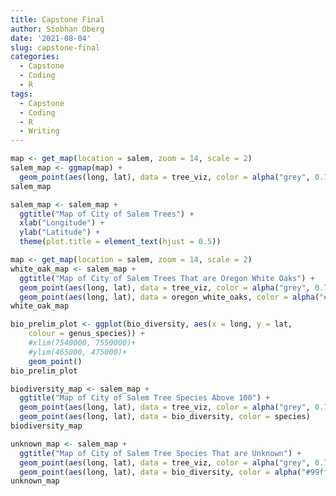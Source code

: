 ```yaml
---
title: Capstone Final
author: Siobhan Oberg
date: '2021-08-04'
slug: capstone-final
categories:
  - Capstone
  - Coding
  - R
tags:
  - Capstone
  - Coding
  - R
  - Writing
---
```


```r
map <- get_map(location = salem, zoom = 14, scale = 2)
salem_map <- ggmap(map) + 
  geom_point(aes(long, lat), data = tree_viz, color = alpha("grey", 0.7))
salem_map
```


```r
salem_map <- salem_map + 
  ggtitle("Map of City of Salem Trees") + 
  xlab("Longitude") + 
  ylab("Latitude") + 
  theme(plot.title = element_text(hjust = 0.5))
```

```r
map <- get_map(location = salem, zoom = 14, scale = 2)
white_oak_map <- salem_map +
  ggtitle("Map of City of Salem Trees That are Oregon White Oaks") +
  geom_point(aes(long, lat), data = tree_viz, color = alpha("grey", 0.7)) + 
  geom_point(aes(long, lat), data = oregon_white_oaks, color = alpha("#99ff99", 0.7))
white_oak_map
```

```r
bio_prelim_plot <- ggplot(bio_diversity, aes(x = long, y = lat, 
    colour = genus_species)) +
    #xlim(7540000, 7550000)+
    #ylim(465000, 475000)+
    geom_point()
bio_prelim_plot
```

```r
biodiversity_map <- salem_map + 
  ggtitle("Map of City of Salem Tree Species Above 100") +
  geom_point(aes(long, lat), data = tree_viz, color = alpha("grey", 0.7)) + 
  geom_point(aes(long, lat), data = bio_diversity, color = species)
biodiversity_map
```

```r
unknown_map <- salem_map +
  ggtitle("Map of City of Salem Tree Species That are Unknown") +
  geom_point(aes(long, lat), data = tree_viz, color = alpha("grey", 0.7)) + 
  geom_point(aes(long, lat), data = bio_diversity, color = alpha("#99ff99", 0.7))
unknown_map
```






